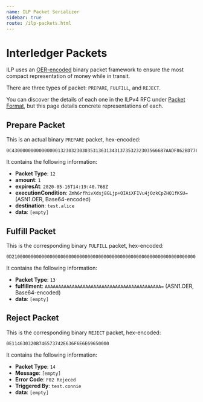 ```yaml
---
name: ILP Packet Serializer
sidebar: true
route: /ilp-packets.html
---
```


# Interledger Packets
ILP uses an [OER-encoded](https://github.com/interledger/rfcs/blob/master/0030-notes-on-oer-encoding/0030-notes-on-oer-encoding.md)
 binary packet framework to ensure the most compact representation of money while in transit.

There are three types of packet: `PREPARE`, `FULFILL`, and `REJECT`.

You can discover the details of each one in the ILPv4 RFC under [Packet Format](https://github.com/interledger/rfcs/blob/master/0027-interledger-protocol-4/0027-interledger-protocol-4.md#packet-format), but this page details concrete representations of each.

## Prepare Packet

This is an actual binary `PREPARE` packet, hex-encoded:

```
0C430000000000000001323032303035313631343137353232303566687AADF862BD776C8FC18B8E9F8E20089714856EE233B3902A591D0D5F292508746573742E626F6200
```

It contains the following information:

* **Packet Type**: `12`
* **amount**: `1`
* **expiresAt**: `2020-05-16T14:19:40.768Z`
* **executionCondition**: `Zmh6rfhivXdsj8GLjp+OIAiXFIVu4jOzkCpZHQ1fKSU=` (ASN1.OER, Base64-encoded)
* **destination**: `test.alice`
* **data**: `[empty]`

## Fulfill Packet

This is the corresponding binary `FULFILL` packet, hex-encoded:

```
0D21000000000000000000000000000000000000000000000000000000000000000000
```

It contains the following information:

* **Packet Type**: `13`
* **fulfillment**: `AAAAAAAAAAAAAAAAAAAAAAAAAAAAAAAAAAAAAAAAAAA=` (ASN1.OER, Base64-encoded)
* **data**: `[empty]`

## Reject Packet

This is the corresponding binary `REJECT` packet, hex-encoded:

```
0E114630320B746573742E636F6E6E69650000
```

It contains the following information:

* **Packet Type**: `14`
* **Message**: `[empty]`
* **Error Code**: `F02 Rejeced`
* **Triggered By**: `test.connie`
* **data**: `[empty]`
